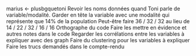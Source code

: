 marius <- plusbgquetoni
Revoir les noms données quand Toni parle de variable/modalité.
Garder en tête la variable avec une modalité qui représente que 14% de la population
Peut-être faire 36 / 32 / 32 au lieu de 14 / 22 / 32 / 16 / 16
Orthographe du code
Faire les mettre en évidence et autres notes dans le code
Regarder les corrélations entre les variables à expliquer avec des graph
Faire du clustering pour les variables à expliquer
Faire les trucs demandés dans le compte-rendu
